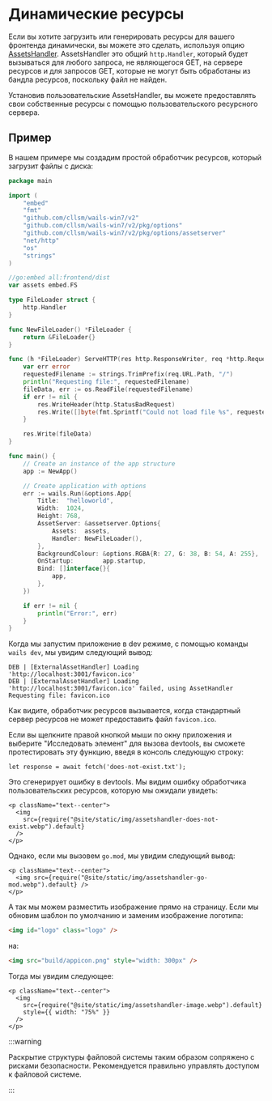 # Динамические ресурсы

Если вы хотите загрузить или генерировать ресурсы для вашего фронтенда динамически, вы можете это сделать, используя опцию [AssetsHandler](../reference/options#assetshandler). AssetsHandler это общий `http.Handler`, который будет вызываться для любого запроса, не являющегося GET, на сервере ресурсов и для запросов GET, которые не могут быть обработаны из бандла ресурсов, поскольку файл не найден.

Установив пользовательские AssetsHandler, вы можете предоставлять свои собственные ресурсы с помощью пользовательского ресурсного сервера.

## Пример

В нашем примере мы создадим простой обработчик ресурсов, который загрузит файлы с диска:

```go title=main.go {17-36,49}
package main

import (
    "embed"
    "fmt"
    "github.com/cllsm/wails-win7/v2"
    "github.com/cllsm/wails-win7/v2/pkg/options"
    "github.com/cllsm/wails-win7/v2/pkg/options/assetserver"
    "net/http"
    "os"
    "strings"
)

//go:embed all:frontend/dist
var assets embed.FS

type FileLoader struct {
    http.Handler
}

func NewFileLoader() *FileLoader {
    return &FileLoader{}
}

func (h *FileLoader) ServeHTTP(res http.ResponseWriter, req *http.Request) {
    var err error
    requestedFilename := strings.TrimPrefix(req.URL.Path, "/")
    println("Requesting file:", requestedFilename)
    fileData, err := os.ReadFile(requestedFilename)
    if err != nil {
        res.WriteHeader(http.StatusBadRequest)
        res.Write([]byte(fmt.Sprintf("Could not load file %s", requestedFilename)))
    }

    res.Write(fileData)
}

func main() {
    // Create an instance of the app structure
    app := NewApp()

    // Create application with options
    err := wails.Run(&options.App{
        Title:  "helloworld",
        Width:  1024,
        Height: 768,
        AssetServer: &assetserver.Options{
            Assets:  assets,
            Handler: NewFileLoader(),
        },
        BackgroundColour: &options.RGBA{R: 27, G: 38, B: 54, A: 255},
        OnStartup:        app.startup,
        Bind: []interface{}{
            app,
        },
    })

    if err != nil {
        println("Error:", err)
    }
}
```

Когда мы запустим приложение в dev режиме, с помощью команды `wails dev`, мы увидим следующий вывод:

```
DEB | [ExternalAssetHandler] Loading 'http://localhost:3001/favicon.ico'
DEB | [ExternalAssetHandler] Loading 'http://localhost:3001/favicon.ico' failed, using AssetHandler
Requesting file: favicon.ico
```

Как видите, обработчик ресурсов вызывается, когда стандартный сервер ресурсов не может предоставить файл `favicon.ico`.

Если вы щелкните правой кнопкой мыши по окну приложения и выберите "Исследовать элемент" для вызова devtools, вы сможете протестировать эту функцию, введя в консоль следующую строку:

```
let response = await fetch('does-not-exist.txt');
```

Это сгенерирует ошибку в devtools. Мы видим ошибку обработчика пользовательских ресурсов, которую мы ожидали увидеть:

```mdx-code-block
<p className="text--center">
  <img
    src={require("@site/static/img/assetshandler-does-not-exist.webp").default}
  />
</p>
```

Однако, если мы вызовем `go.mod`, мы увидим следующий вывод:

```mdx-code-block
<p className="text--center">
  <img src={require("@site/static/img/assetshandler-go-mod.webp").default} />
</p>
```

А так мы можем разместить изображение прямо на страницу. Если мы обновим шаблон по умолчанию и заменим изображение логотипа:

```html
<img id="logo" class="logo" />
```

на:

```html
<img src="build/appicon.png" style="width: 300px" />
```

Тогда мы увидим следующее:

```mdx-code-block
<p className="text--center">
  <img
    src={require("@site/static/img/assetshandler-image.webp").default}
    style={{ width: "75%" }}
  />
</p>
```

:::warning

Раскрытие структуры файловой системы таким образом сопряжено с рисками безопасности. Рекомендуется правильно управлять доступом к файловой системе.

:::
